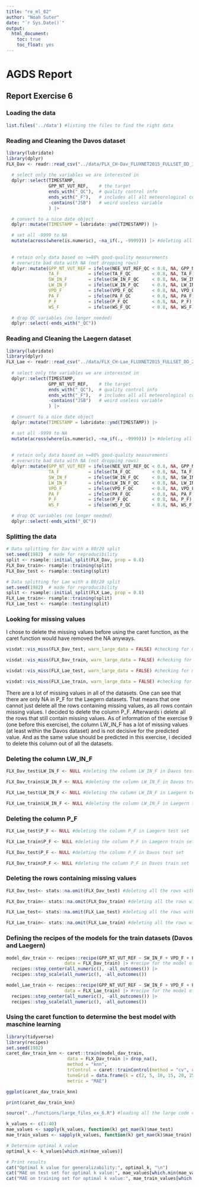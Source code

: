 ```yaml
---
title: "re_ml_02"
author: "Noah Suter"
date: "`r Sys.Date()`"
output:
  html_document:
    toc: true
    toc_float: yes
---
```


# AGDS Report

## Report Exercise 6

### Loading the data

```r
list.files('../data') #listing the files to find the right data
```


### Reading and Cleaning the Davos dataset


```r
library(lubridate)
library(dplyr)
FLX_Dav <- readr::read_csv("../data/FLX_CH-Dav_FLUXNET2015_FULLSET_DD_1997-2014_1-3.csv")|> # reading the data for Davos into R   
  
  # select only the variables we are interested in
  dplyr::select(TIMESTAMP,
                GPP_NT_VUT_REF,    # the target
                ends_with("_QC"),  # quality control info
                ends_with("_F"),   # includes all all meteorological covariates
                -contains("JSB")   # weird useless variable
                ) |>

  # convert to a nice date object
  dplyr::mutate(TIMESTAMP = lubridate::ymd(TIMESTAMP)) |>

  # set all -9999 to NA
  mutate(across(where(is.numeric), ~na_if(., -9999))) |> #deleting all values -9999
 
  
  # retain only data based on >=80% good-quality measurements
  # overwrite bad data with NA (not dropping rows)
  dplyr::mutate(GPP_NT_VUT_REF = ifelse(NEE_VUT_REF_QC < 0.8, NA, GPP_NT_VUT_REF),
                TA_F           = ifelse(TA_F_QC        < 0.8, NA, TA_F),
                SW_IN_F        = ifelse(SW_IN_F_QC     < 0.8, NA, SW_IN_F),
                LW_IN_F        = ifelse(LW_IN_F_QC     < 0.8, NA, LW_IN_F),
                VPD_F          = ifelse(VPD_F_QC       < 0.8, NA, VPD_F),
                PA_F           = ifelse(PA_F_QC        < 0.8, NA, PA_F),
                P_F            = ifelse(P_F_QC         < 0.8, NA, P_F),
                WS_F           = ifelse(WS_F_QC        < 0.8, NA, WS_F)) |> 

  # drop QC variables (no longer needed)
  dplyr::select(-ends_with("_QC"))
```



### Reading and Cleaning the Laegern dataset

```r
library(lubridate)
library(dplyr)
FLX_Lae <- readr::read_csv("../data/FLX_CH-Lae_FLUXNET2015_FULLSET_DD_2004-2014_1-4.csv") |> # reading the data for Laegern into R   
  
  # select only the variables we are interested in
  dplyr::select(TIMESTAMP,
                GPP_NT_VUT_REF,    # the target
                ends_with("_QC"),  # quality control info
                ends_with("_F"),   # includes all all meteorological covariates
                -contains("JSB")   # weird useless variable
                ) |>

  # convert to a nice date object
  dplyr::mutate(TIMESTAMP = lubridate::ymd(TIMESTAMP)) |>

  # set all -9999 to NA
  mutate(across(where(is.numeric), ~na_if(., -9999))) |> #deleting all values -9999
 
  
  # retain only data based on >=80% good-quality measurements
  # overwrite bad data with NA (not dropping rows)
  dplyr::mutate(GPP_NT_VUT_REF = ifelse(NEE_VUT_REF_QC < 0.8, NA, GPP_NT_VUT_REF),
                TA_F           = ifelse(TA_F_QC        < 0.8, NA, TA_F),
                SW_IN_F        = ifelse(SW_IN_F_QC     < 0.8, NA, SW_IN_F),
                LW_IN_F        = ifelse(LW_IN_F_QC     < 0.8, NA, LW_IN_F),
                VPD_F          = ifelse(VPD_F_QC       < 0.8, NA, VPD_F),
                PA_F           = ifelse(PA_F_QC        < 0.8, NA, PA_F),
                P_F            = ifelse(P_F_QC         < 0.8, NA, P_F),
                WS_F           = ifelse(WS_F_QC        < 0.8, NA, WS_F)) |> 

  # drop QC variables (no longer needed)
  dplyr::select(-ends_with("_QC"))
```


### Splitting the data

```r
# Data splitting for Dav with a 80/20 split
set.seed(1982)  # made for reproducibility
split <- rsample::initial_split(FLX_Dav, prop = 0.8)
FLX_Dav_train<- rsample::training(split)
FLX_Dav_test <- rsample::testing(split)
```

```r
# Data splitting for Lae with a 80/20 split
set.seed(1982)  # made for reproducibility
split <- rsample::initial_split(FLX_Lae, prop = 0.8)
FLX_Lae_train<- rsample::training(split)
FLX_Lae_test <- rsample::testing(split)
```


### Looking for missing values
I chose to delete the missing values before using the caret function, as the caret function would have removed the NA anyways.
```r
visdat::vis_miss(FLX_Dav_test, warn_large_data = FALSE) #checking for missing values in the Davos test set
```

```r
visdat::vis_miss(FLX_Dav_train, warn_large_data = FALSE) #checking for missing values in the Davos train set
```

```r
visdat::vis_miss(FLX_Lae_test, warn_large_data = FALSE) #checking for missing values in the Laegern test set
```

```r
visdat::vis_miss(FLX_Lae_train, warn_large_data = FALSE) #checking for missing values in the Laegern train set
```
There are a lot of missing values in all of the datasets. One can see that there are only NA in P_F for the Laegern datasets. That means that one cannot just delete all the rows containing missing values, as all rows contain missing values. I decided to delete the column P_F. Afterwards i delete all the rows that still contain missing values. As of information of the exercise 9 (one before this exercise), the column LW_IN_F has a lot of missing values (at least within the Davos dataset) and is not decisive for the predicted value. And as the same value should be predicted in this exercise, i decided to delete this column out of all the datasets.

### Deleting the column LW_IN_F

```r
FLX_Dav_test$LW_IN_F <- NULL #deleting the column LW_IN_F in Davos test set
```

```r
FLX_Dav_train$LW_IN_F <- NULL #deleting the column LW_IN_F in Davos train set
```

```r
FLX_Lae_test$LW_IN_F <- NULL #deleting the column LW_IN_F in Laegern test set
```

```r
FLX_Lae_train$LW_IN_F <- NULL #deleting the column LW_IN_F in Laegern train test
```

### Deleting the column P_F 
```r
FLX_Lae_test$P_F <- NULL #deleting the column P_F in Laegern test set
```

```r
FLX_Lae_train$P_F <- NULL #deleting the column P_F in Laegern train set
```

```r
FLX_Dav_test$P_F <- NULL #deleting the column P_F in Davos test set
```

```r
FLX_Dav_train$P_F <- NULL #deleting the column P_F in Davos train set
```

### Deleting the rows containing missing values
```r
FLX_Dav_test<- stats::na.omit(FLX_Dav_test) #deleting all the rows with missing values in Davos test set
```

```r
FLX_Dav_train<- stats::na.omit(FLX_Dav_train) #deleting all the rows with missing values in Davos train set
```

```r
FLX_Lae_test<- stats::na.omit(FLX_Lae_test) #deleting all the rows with missing values in Laegern test set
```

```r
FLX_Lae_train<- stats::na.omit(FLX_Lae_train) #deleting all the rows with missing values in Laegern train set
```



### Defining the recipes of the models for the train datasets (Davos and Laegern)

```r
model_dav_train <- recipes::recipe(GPP_NT_VUT_REF ~ SW_IN_F + VPD_F + PA_F + P_F + WS_F + TA_F, 
                      data = FLX_Dav_train) |> #recipe for the model of the Davos dataset
  recipes::step_center(all_numeric(), -all_outcomes()) |>
  recipes::step_scale(all_numeric(), -all_outcomes())
```

```r
model_Lae_train <- recipes::recipe(GPP_NT_VUT_REF ~ SW_IN_F + VPD_F + PA_F + WS_F + TA_F, 
                      data = FLX_Lae_train) |> #recipe for the model of the Davos dataset
  recipes::step_center(all_numeric(), -all_outcomes()) |>
  recipes::step_scale(all_numeric(), -all_outcomes())
```


### Using the caret function to determine the best model with maschine learning
```r
library(tidyverse)
library(recipes)
set.seed(1982)
caret_dav_train_knn <- caret::train(model_dav_train, 
                       data = FLX_Dav_train |> drop_na(), 
                       method = "knn",
                       trControl = caret::trainControl(method = "cv", number = 10),
                       tuneGrid = data.frame(k = c(2, 5, 10, 15, 20, 25, 30, 35, 40, 60, 100)),
                       metric = "MAE")
```

```r
ggplot(caret_dav_train_knn)
```

```r
print(caret_dav_train_knn)
```


```r
source("../functions/large_files_ex_6.R") #loading all the large code chunks form another .R file
```


```r
k_values <- c(1:40)
mae_values <- sapply(k_values, function(k) get_mae(k)$mae_test)
mae_train_values <- sapply(k_values, function(k) get_mae(k)$mae_train)
```

```r
# Determine optimal k value
optimal_k <- k_values[which.min(mae_values)]

# Print results
cat("Optimal k value for generalizability:", optimal_k, "\n")
cat("MAE on test set for optimal k value:", mae_values[which.min(mae_values)], "\n")
cat("MAE on training set for optimal k value:", mae_train_values[which.min(mae_values)], "\n")
```







